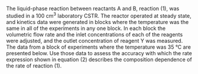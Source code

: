 The liquid-phase reaction between reactants A and B, reaction (1), was studied in a 100 cm^3^ laboratory CSTR. The reactor operated at steady state, and kinetics data were generated in blocks where the temperature was the same in all of the experiments in any one block. In each block the volumetric flow rate and the inlet concentrations of each of the reagents were adjusted, and the outlet concentration of reagent Y was measured. The data from a block of experiments where the temperature was 35 °C are presented below. Use those data to assess the accuracy with which the rate expression shown in equation (2) describes the composition dependence of the rate of reaction (1).
